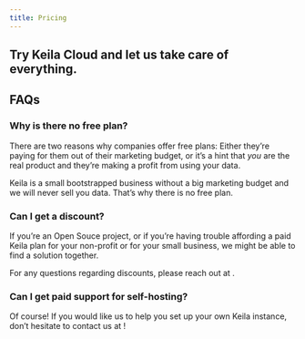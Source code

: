 ```yaml
---
title: Pricing
---
```


## Try Keila Cloud and let us take care of everything.

<Plans />

## FAQs

### Why is there no free plan?

There are two reasons why companies offer free plans: Either they’re paying for
them out of their marketing budget, or it’s a hint that _you_ are the real
product and they’re making a profit from using your data.

Keila is a small bootstrapped business without a big marketing budget and we
will never sell you data. That’s why there is no free plan.

### Can I get a discount?

If you’re an Open Souce project, or if you’re having trouble affording a paid
Keila plan for your non-profit or for your small business, we might be able to
find a solution together.

For any questions regarding discounts, please reach out at <Email user="hello" domain="keila.io" />.

### Can I get paid support for self-hosting?

Of course! If you would like us to help you set up your own Keila instance,
don’t hesitate to contact us at <Email user="hello" domain="keila.io" />!
